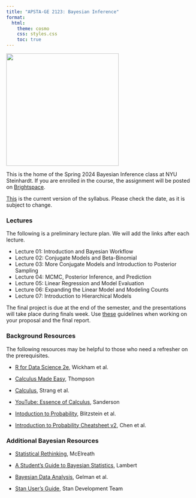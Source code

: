 ```yaml
---
title: "APSTA-GE 2123: Bayesian Inference"
format:
  html:
    theme: cosmo
    css: styles.css
    toc: true
---
```


![](bayes-course/dalle-fish.png){fig-align="center" width="300"}

This is the home of the Spring 2024 Bayesian Inference class at NYU Steinhardt. If you are enrolled in the course, the assignment will be posted on [Brightspace](https://brightspace.nyu.edu/). 

[This](bayes-course/syllabus.pdf) is the current version of the syllabus. Please check the date, as it is subject to change.

### Lectures
The following is a preliminary lecture plan. We will add the links after each lecture.

- Lecture 01: Introduction and Bayesian Workflow
- Lecture 02: Conjugate Models and Beta-Binomial
- Lecture 03: More Conjugate Models and Introduction to Posterior Sampling
- Lecture 04: MCMC, Posterior Inference, and Prediction
- Lecture 05: Linear Regression and Model Evaluation
- Lecture 06: Expanding the Linear Model and Modeling Counts
- Lecture 07: Introduction to Hierarchical Models

The final project is due at the end of the semester, and the presentations will take place during finals week. Use [these](bayes-course/project-template.pdf) guidelines when working on your proposal and the final report.

### Background Resources

The following resources may be helpful to those who need a refresher on the prerequisites.

-   [R for Data Science 2e](https://r4ds.hadley.nz/), Wickham et al.  

-   [Calculus Made Easy](http://calculusmadeeasy.org/), Thompson

-   [Calculus](https://openstax.org/details/books/calculus-volume-1), Strang et al.

-   [YouTube: Essence of Calculus](https://bit.ly/calc-3blue1brown), Sanderson

-   [Intoduction to Probability](https://projects.iq.harvard.edu/stat110/home), Blitzstein et al.

-   [Introduction to Probability Cheatsheet v2](https://static1.squarespace.com/static/54bf3241e4b0f0d81bf7ff36/t/55e9494fe4b011aed10e48e5/1441352015658/probability_cheatsheet.pdf), Chen et al.

### Additional Bayesian Resources

-   [Statistical Rethinking](https://xcelab.net/rm/statistical-rethinking/), McElreath

-   [A Student's Guide to Bayesian Statistics](https://ben-lambert.com/a-students-guide-to-bayesian-statistics/), Lambert

-   [Bayesian Data Analysis](http://stat.columbia.edu/~gelman/book/), Gelman et al.

-   [Stan User's Guide](https://mc-stan.org/docs/stan-users-guide/index.html), Stan Development Team

